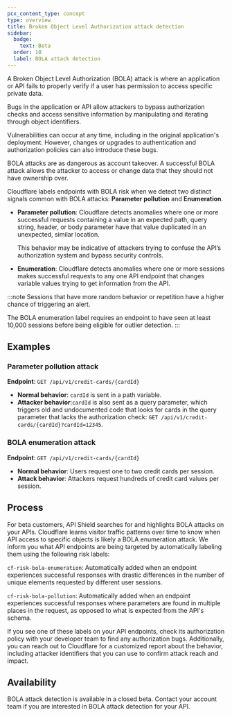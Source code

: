 ```yaml
---
pcx_content_type: concept
type: overview
title: Broken Object Level Authorization attack detection
sidebar:
  badge:
    text: Beta
  order: 10
  label: BOLA attack detection
---
```



A Broken Object Level Authorization (BOLA) attack is where an application or API fails to properly verify if a user has permission to access specific private data.

Bugs in the application or API allow attackers to bypass authorization checks and access sensitive information by manipulating and iterating through object identifiers.

Vulnerabilities can occur at any time, including in the original application's deployment. However, changes or upgrades to authentication and authorization policies can also introduce these bugs.

BOLA attacks are as dangerous as account takeover. A successful BOLA attack allows the attacker to access or change data that they should not have ownership over.

Cloudflare labels endpoints with BOLA risk when we detect two distinct signals common with BOLA attacks: **Parameter pollution** and **Enumeration**.

- **Parameter pollution**: Cloudflare detects anomalies where one or more successful requests containing a value in an expected path, query string, header, or body parameter have that value duplicated in an unexpected, similar location. 

    This behavior may be indicative of attackers trying to confuse the API’s authorization system and bypass security controls.

- **Enumeration**: Cloudflare detects anomalies where one or more sessions makes successful requests to any one API endpoint that changes variable values trying to get information from the API. 

:::note
Sessions that have more random behavior or repetition have a higher chance of triggering an alert. 

The BOLA enumeration label requires an endpoint to have seen at least 10,000 sessions before being eligible for outlier detection.
:::

## Examples

### Parameter pollution attack

**Endpoint**: `GET /api/v1/credit-cards/{cardId}`

- **Normal behavior**: `cardId` is sent in a path variable.
- **Attacker behavior**:`cardId` is also sent as a query parameter, which triggers old and undocumented code that looks for cards in the query parameter that lacks the authorization check: `GET /api/v1/credit-cards/{cardId}?cardId=12345`.

### BOLA enumeration attack

**Endpoint**: `GET /api/v1/credit-cards/{cardId}`

- **Normal behavior**: Users request one to two credit cards per session.
- **Attack behavior**: Attackers request hundreds of credit card values per session. 

## Process

For beta customers, API Shield searches for and highlights BOLA attacks on your APIs. Cloudflare learns visitor traffic patterns over time to know when API access to specific objects is likely a BOLA enumeration attack. We inform you what API endpoints are being targeted by automatically labeling them using the following risk labels:

`cf-risk-bola-enumeration`: Automatically added when an endpoint experiences successful responses with drastic differences in the number of unique elements requested by different user sessions.

`cf-risk-bola-pollution`: Automatically added when an endpoint experiences successful responses where parameters are found in multiple places in the request, as opposed to what is expected from the API's schema.

If you see one of these labels on your API endpoints, check its authorization policy with your developer team to find any authorization bugs. Additionally, you can reach out to Cloudflare for a customized report about the behavior, including attacker identifiers that you can use to confirm attack reach and impact.

## Availability

BOLA attack detection is available in a closed beta. Contact your account team if you are interested in BOLA attack detection for your API.